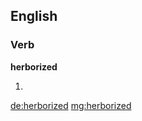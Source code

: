 ==English==

===Verb===
'''herborized'''

# {{past of|herborize}}

[[de:herborized]]
[[mg:herborized]]